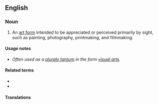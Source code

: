 ==English==
{{wikipedia|visual arts}}

===Noun===
{{en-noun}}

# An [[art form]] intended to be appreciated or perceived primarily by sight, such as painting, photography, printmaking, and filmmaking.

====Usage notes====
* ''Often used as a [[Appendix:Glossary#plurale tantum|plurale tantum]] in the form [[visual arts]].''

====Related terms====
* {{l|en|plastic arts}}
* {{l|en|performance art}}

====Translations====
{{trans-top|art appreciated by sight}}
{{trans-bottom}}